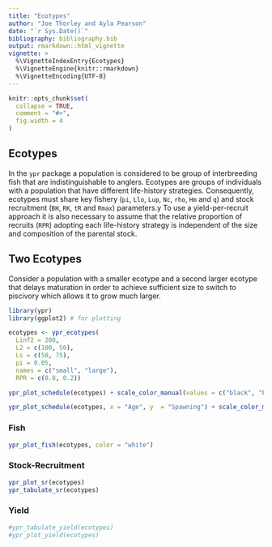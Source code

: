 ```yaml
---
title: "Ecotypes"
author: "Joe Thorley and Ayla Pearson"
date: "`r Sys.Date()`"
bibliography: bibliography.bib
output: rmarkdown::html_vignette
vignette: >
  %\VignetteIndexEntry{Ecotypes}
  %\VignetteEngine{knitr::rmarkdown}
  %\VignetteEncoding{UTF-8}
---
```


```r
knitr::opts_chunk$set(
  collapse = TRUE,
  comment = "#>",
  fig.width = 4
)
```

## Ecotypes

In the `ypr` package a population is considered to be group of interbreeding fish that are indistinguishable to anglers. 
Ecotypes are groups of individuals with a population that have different life-history strategies.
Consequently, ecotypes must share key fishery (`pi`, `Llo`, `Lup`, `Nc`, `rho`, `Hm` and `q`) and stock recruitment (`BH`, `RK`, `tR` and `Rmax`) parameters.y 
To use a yield-per-recruit approach it is also necessary to assume that the relative proportion of recruits (`RPR`) adopting each life-history strategy is independent of the size and composition of the parental stock.

## Two Ecotypes

Consider a population with a smaller ecotype and a second larger ecotype that delays maturation in order to achieve sufficient size to switch to piscivory which allows it to grow much larger.

```r
library(ypr)
library(ggplot2) # for plotting

ecotypes <- ypr_ecotypes(
  Linf2 = 200,
  L2 = c(100, 50),
  Ls = c(50, 75), 
  pi = 0.05,
  names = c("small", "large"),
  RPR = c(0.8, 0.2))

ypr_plot_schedule(ecotypes) + scale_color_manual(values = c("black", "blue"))
```

```r
ypr_plot_schedule(ecotypes, x = "Age", y  = "Spawning") + scale_color_manual(values = c("black", "blue"))
```

### Fish

```r
ypr_plot_fish(ecotypes, color = "white")
```

### Stock-Recruitment

```r
ypr_plot_sr(ecotypes)
ypr_tabulate_sr(ecotypes)
```

### Yield

```r
#ypr_tabulate_yield(ecotypes)
#ypr_plot_yield(ecotypes)
```

